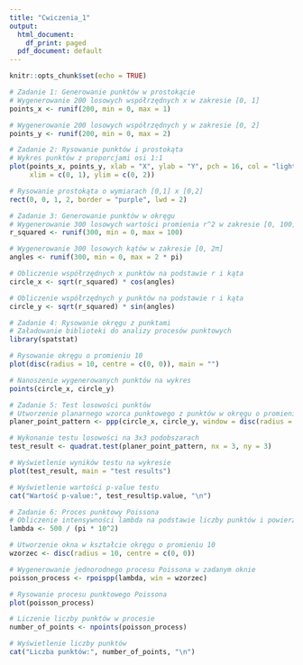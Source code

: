 ```yaml
---
title: "Cwiczenia_1"
output:
  html_document:
    df_print: paged
  pdf_document: default
---
```


```r
knitr::opts_chunk$set(echo = TRUE)
```


```r
# Zadanie 1: Generowanie punktów w prostokącie
# Wygenerowanie 200 losowych współrzędnych x w zakresie [0, 1]
points_x <- runif(200, min = 0, max = 1)

# Wygenerowanie 200 losowych współrzędnych y w zakresie [0, 2]
points_y <- runif(200, min = 0, max = 2)

# Zadanie 2: Rysowanie punktów i prostokąta
# Wykres punktów z proporcjami osi 1:1
plot(points_x, points_y, xlab = "X", ylab = "Y", pch = 16, col = "lightblue", asp = 1, 
     xlim = c(0, 1), ylim = c(0, 2))

# Rysowanie prostokąta o wymiarach [0,1] x [0,2]
rect(0, 0, 1, 2, border = "purple", lwd = 2)

# Zadanie 3: Generowanie punktów w okręgu
# Wygenerowanie 300 losowych wartości promienia r^2 w zakresie [0, 100]
r_squared <- runif(300, min = 0, max = 100)

# Wygenerowanie 300 losowych kątów w zakresie [0, 2π]
angles <- runif(300, min = 0, max = 2 * pi)

# Obliczenie współrzędnych x punktów na podstawie r i kąta
circle_x <- sqrt(r_squared) * cos(angles)

# Obliczenie współrzędnych y punktów na podstawie r i kąta
circle_y <- sqrt(r_squared) * sin(angles)

# Zadanie 4: Rysowanie okręgu z punktami
# Załadowanie biblioteki do analizy procesów punktowych
library(spatstat)

# Rysowanie okręgu o promieniu 10
plot(disc(radius = 10, centre = c(0, 0)), main = "")

# Nanoszenie wygenerowanych punktów na wykres
points(circle_x, circle_y)

# Zadanie 5: Test losowości punktów
# Utworzenie planarnego wzorca punktowego z punktów w okręgu o promieniu 10
planer_point_pattern <- ppp(circle_x, circle_y, window = disc(radius = 10, centre = c(0, 0)))

# Wykonanie testu losowości na 3x3 podobszarach
test_result <- quadrat.test(planer_point_pattern, nx = 3, ny = 3)

# Wyświetlenie wyników testu na wykresie
plot(test_result, main = "test results")

# Wyświetlenie wartości p-value testu
cat("Wartość p-value:", test_result$p.value, "\n")

# Zadanie 6: Proces punktowy Poissona
# Obliczenie intensywności lambda na podstawie liczby punktów i powierzchni koła
lambda <- 500 / (pi * 10^2)

# Utworzenie okna w kształcie okręgu o promieniu 10
wzorzec <- disc(radius = 10, centre = c(0, 0))

# Wygenerowanie jednorodnego procesu Poissona w zadanym oknie
poisson_process <- rpoispp(lambda, win = wzorzec)

# Rysowanie procesu punktowego Poissona
plot(poisson_process)

# Liczenie liczby punktów w procesie
number_of_points <- npoints(poisson_process)

# Wyświetlenie liczby punktów
cat("Liczba punktów:", number_of_points, "\n")


```

